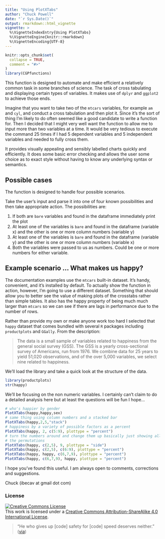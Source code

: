 ```yaml
---
title: "Using PlotXTabs"
author: "Chuck Powell"
date: "`r Sys.Date()`"
output: rmarkdown::html_vignette
vignette: >
  %\VignetteIndexEntry{Using PlotXTabs}
  %\VignetteEngine{knitr::rmarkdown}
  %\VignetteEncoding{UTF-8}
---
```


```r
knitr::opts_chunk$set(
  collapse = TRUE,
  comment = "#>"
)
library(CGPfunctions)
```

This function is designed to automate and make efficient a relatively common task in some branches of science.  The task of cross tabulating and displaying certain types of variables. It makes use of `dplyr` and `ggplot2` to achieve those ends. 

Imagine that you want to take two of the `mtcars` variables, for example `am` and `cyl`, and conduct a cross tabulation and then plot it.  Since it's the sort of thing I'm likely to do often seemed like a good candidate to write a function for.  Then I decided that I might very well want the function to allow me to input more than two variables at a time.  It would be very tedious to execute the command 25 times if I had 5 dependent variables and 5 independent variables and needed to fully cross them.

It provides visually appealing and sensibly labelled charts quickly and efficiently. It does some basic error checking and allows the user some choice as to exact style without having to know any underlying syntax or semantics.

## Possible cases

The function is designed to handle four possible scenarios.

Take the user's input and parse it into one of four known possibilities and then take appropriate action.  The possibilities are:

1.  If both are `bare` variables and found in the dataframe immediately print the plot
2.  At least one of the variables is `bare` and found in the dataframe (variable x) and the other is one or more column numbers (variable y)
3.  At least one of the variables is `bare` and found in the dataframe (variable y) and the other is one or more column numbers (variable x)
4.  Both the variables were passed to us as numbers.  Could be one or more numbers for either variable.

## Example scenario ... What makes us happy?

The documentation examples use the `mtcars` built-in dataset.  It's handy, convenient, and it's installed by default. To actually show the function in action, however, I'm going to use a different dataset.  Something that should allow you to better see the value of making plots of the crosstabs rather than simple tables.  It also has the happy property of being much much larger than `mtcars` so we can see if there are lags in performance due to the number of rows.

Rather than provide my own or make anyone work too hard I selected that `happy` dataset that comes bundled with several `R` packages including `productplots` and `GGally`.   From the description:

> The data is a small sample of variables related to happiness from the general social survey (GSS). The GSS is a yearly cross-sectional survey of Americans, run from 1976. We combine data for 25 years to yield 51,020 observations, and of the over 5,000 variables, we select nine related to happiness. 

We'll load the library and take a quick look at the structure of the data.

```r
library(productplots)
str(happy)
```

We'll be focusing on the non numeric variables.  I certainly can't claim to do a detailed analysis here but at least the questions will be fun I hope...

```r
# who's happier by gender
PlotXTabs(happy,happy,sex)
# same thing using column numbers and a stacked bar
PlotXTabs(happy,2,5,"stack")
# happiness by a variety of possible factors as a percent
PlotXTabs(happy, 2, c(5:9), plottype = "percent")
# turn the numbers around and change them up basically just showing all
# the permutations
PlotXTabs(happy, c(2,5), 9, plottype = "side")
PlotXTabs(happy, c(2,5), c(6:9), plottype = "percent")
PlotXTabs(happy, happy, c(6,7,9), plottype = "percent")
PlotXTabs(happy, c(6,7,9), happy, plottype = "percent")
```

I hope you've found this useful.  I am always open to comments, corrections and suggestions.

Chuck (ibecav at gmail dot com)

### License
<a rel="license" href="http://creativecommons.org/licenses/by-sa/4.0/"><img alt="Creative Commons License" style="border-width:0" src="https://i.creativecommons.org/l/by-sa/4.0/88x31.png" /></a><br />This work is licensed under a <a rel="license" href="http://creativecommons.org/licenses/by-sa/4.0/">Creative Commons Attribution-ShareAlike 4.0 International License</a>.

> "He who gives up [code] safety for [code] speed deserves neither."
([via](https://twitter.com/hadleywickham/status/504368538874703872))
